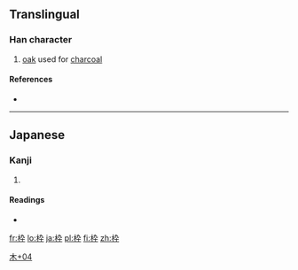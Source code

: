 ==Translingual==

===Han character===
{{Han char|rn=75|rad=木|as=04|sn=8|four=|canj=木大弓十 (DKNJ)}}

# [[oak]] used for [[charcoal]]

====References====
* {{Han ref|kx=0517.011|dkj=14576|hdz=21173.091|uh=67A0|ud=26528}}

----

==Japanese==

===Kanji===
{{ja-kanji|grade=c|rs=木04}}

# {{defn|lang=ja|sort=木04}}

====Readings====
* {{ja-readings|on=|kun=[[わく]] (waku)}}

[[Category:Japanese-only CJKV Characters|木+04]]

[[fr:枠]]
[[lo:枠]]
[[ja:枠]]
[[pl:枠]]
[[fi:枠]]
[[zh:枠]]
